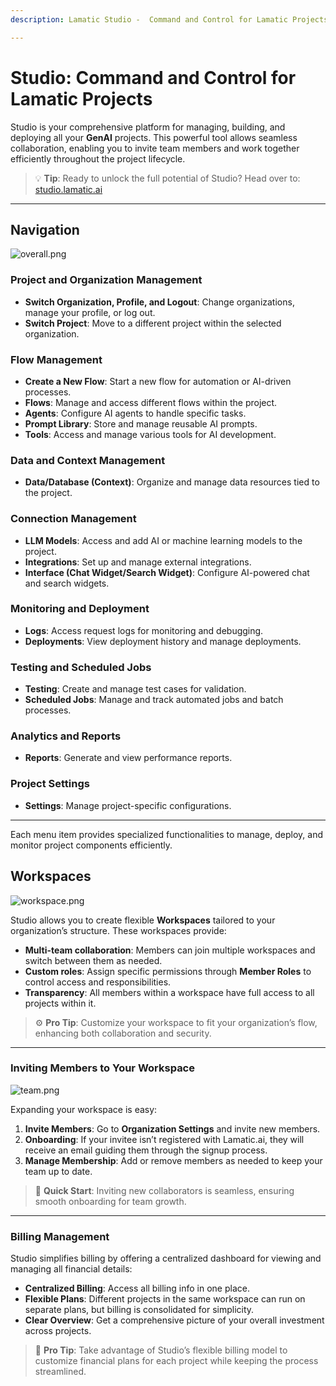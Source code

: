 ```yaml
---
description: Lamatic Studio -  Command and Control for Lamatic Projects

---
```

# **Studio: Command and Control for Lamatic Projects**

Studio is your comprehensive platform for managing, building, and deploying all your **GenAI** projects. This powerful tool allows seamless collaboration, enabling you to invite team members and work together efficiently throughout the project lifecycle.

> 💡 **Tip**: Ready to unlock the full potential of Studio? Head over to: [studio.lamatic.ai](https://studio.lamatic.ai)

---

## Navigation

![overall.png](./studio/img/overall.webp)
### Project and Organization Management
- **Switch Organization, Profile, and Logout**: Change organizations, manage your profile, or log out.
- **Switch Project**: Move to a different project within the selected organization.

### Flow Management
- **Create a New Flow**: Start a new flow for automation or AI-driven processes.
- **Flows**: Manage and access different flows within the project.
- **Agents**: Configure AI agents to handle specific tasks.
- **Prompt Library**: Store and manage reusable AI prompts.
- **Tools**: Access and manage various tools for AI development.

### Data and Context Management
- **Data/Database (Context)**: Organize and manage data resources tied to the project.

### Connection Management
- **LLM Models**: Access and add AI or machine learning models to the project.
- **Integrations**: Set up and manage external integrations.
- **Interface (Chat Widget/Search Widget)**: Configure AI-powered chat and search widgets.

### Monitoring and Deployment
- **Logs**: Access request logs for monitoring and debugging.
- **Deployments**: View deployment history and manage deployments.

### Testing and Scheduled Jobs
- **Testing**: Create and manage test cases for validation.
- **Scheduled Jobs**: Manage and track automated jobs and batch processes.

### Analytics and Reports
- **Reports**: Generate and view performance reports.

### Project Settings
- **Settings**: Manage project-specific configurations.

---

Each menu item provides specialized functionalities to manage, deploy, and monitor project components efficiently.



## **Workspaces**

![workspace.png](./studio/img/workspace.webp)

Studio allows you to create flexible **Workspaces** tailored to your organization’s structure. These workspaces provide:

- **Multi-team collaboration**: Members can join multiple workspaces and switch between them as needed.
- **Custom roles**: Assign specific permissions through **Member Roles** to control access and responsibilities.
- **Transparency**: All members within a workspace have full access to all projects within it.

> ⚙️ **Pro Tip**: Customize your workspace to fit your organization’s flow, enhancing both collaboration and security.

---

### **Inviting Members to Your Workspace**

![team.png](./studio/img/team.webp)

Expanding your workspace is easy:

1. **Invite Members**: Go to **Organization Settings** and invite new members.
2. **Onboarding**: If your invitee isn’t registered with Lamatic.ai, they will receive an email guiding them through the signup process.
3. **Manage Membership**: Add or remove members as needed to keep your team up to date.

> 🚀 **Quick Start**: Inviting new collaborators is seamless, ensuring smooth onboarding for team growth.

---

### **Billing Management**

Studio simplifies billing by offering a centralized dashboard for viewing and managing all financial details:

- **Centralized Billing**: Access all billing info in one place.
- **Flexible Plans**: Different projects in the same workspace can run on separate plans, but billing is consolidated for simplicity.
- **Clear Overview**: Get a comprehensive picture of your overall investment across projects.

> 💼 **Pro Tip**: Take advantage of Studio’s flexible billing model to customize financial plans for each project while keeping the process streamlined.